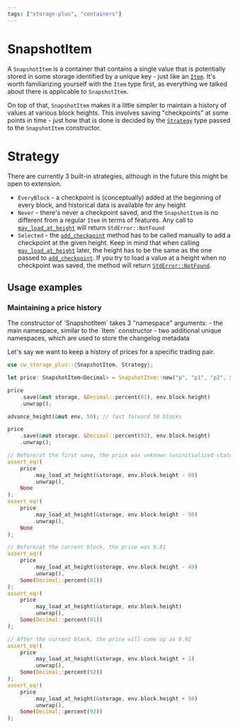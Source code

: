```yaml
---
tags: ["storage-plus", "containers"]
---
```



# SnapshotItem

A `SnapshotItem` is a container that contains a single value that is potentially stored in some
storage identified by a unique key - just like an [`Item`]. It's worth familiarizing yourself with
the `Item` type first, as everything we talked about there is applicable to `SnapshotItem`.

On top of that, `SnapshotItem` makes it a little simpler to maintain a history of values at various
block heights. This involves saving "checkpoints" at some points in time - just how that is done is
decided by the [`Strategy`] type passed to the `SnapshotItem` constructor.

# Strategy

There are currently 3 built-in strategies, although in the future this might be open to extension.

- `EveryBlock` - a checkpoint is (conceptually) added at the beginning of every block, and
  historical data is available for any height
- `Never` - there's never a checkpoint saved, and the `SnapshotItem` is no different from a regular
  `Item` in terms of features. Any call to [`may_load_at_height`] will return `StdError::NotFound`
- `Selected` - the [`add_checkpoint`] method has to be called manually to add a checkpoint at the
  given height. Keep in mind that when calling [`may_load_at_height`] later, the height has to be
  the same as the one passed to [`add_checkpoint`]. If you try to load a value at a height when no
  checkpoint was saved, the method will return [`StdError::NotFound`].

## Usage examples

### Maintaining a price history

<Callout>
  The constructor of `SnapshotItem` takes 3 "namespace" arguments: - the main namespace, similar to
  the `Item` constructor - two additional unique namespaces, which are used to store the changelog
  metadata
</Callout>

Let's say we want to keep a history of prices for a specific trading pair.

```rust template="storage"
use cw_storage_plus::{SnapshotItem, Strategy};

let price: SnapshotItem<Decimal> = SnapshotItem::new("p", "p1", "p2", Strategy::EveryBlock);

price
    .save(&mut storage, &Decimal::percent(81), env.block.height)
    .unwrap();

advance_height(&mut env, 50); // fast forward 50 blocks

price
    .save(&mut storage, &Decimal::percent(92), env.block.height)
    .unwrap();

// Before/at the first save, the price was unknown (uninitialized state)
assert_eq!(
    price
        .may_load_at_height(&storage, env.block.height - 60)
        .unwrap(),
    None
);
assert_eq!(
    price
        .may_load_at_height(&storage, env.block.height - 50)
        .unwrap(),
    None
);

// Before/at the current block, the price was 0.81
assert_eq!(
    price
        .may_load_at_height(&storage, env.block.height - 49)
        .unwrap(),
    Some(Decimal::percent(81))
);
assert_eq!(
    price
        .may_load_at_height(&storage, env.block.height)
        .unwrap(),
    Some(Decimal::percent(81))
);

// After the current block, the price will come up as 0.92
assert_eq!(
    price
        .may_load_at_height(&storage, env.block.height + 1)
        .unwrap(),
    Some(Decimal::percent(92))
);
assert_eq!(
    price
        .may_load_at_height(&storage, env.block.height + 50)
        .unwrap(),
    Some(Decimal::percent(92))
);
```

[`Item`]: item
[`Strategy`]: https://docs.rs/cw-storage-plus/latest/cw_storage_plus/enum.Strategy.html
[`add_checkpoint`]:
  https://docs.rs/cw-storage-plus/latest/cw_storage_plus/struct.SnapshotItem.html#method.add_checkpoint
[`may_load_at_height`]:
  https://docs.rs/cw-storage-plus/latest/cw_storage_plus/struct.SnapshotItem.html#method.may_load_at_height
[`StdError::NotFound`]:
  https://docs.rs/cosmwasm-std/latest/cosmwasm_std/enum.StdError.html#variant.NotFound
[`serde`]: https://serde.rs/
[API docs]: https://docs.rs/cw-storage-plus/latest/cw_storage_plus/struct.SnapshotItem.html
